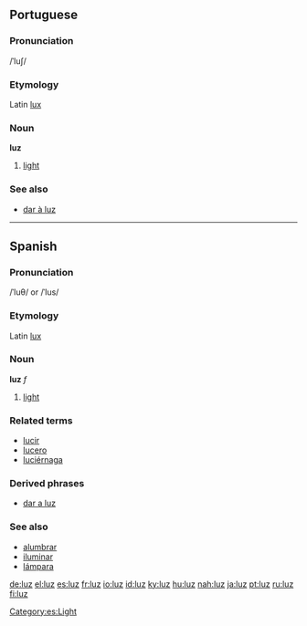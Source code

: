 ==Portuguese==

===Pronunciation===
/ˈluʃ/

===Etymology===
Latin [[lux]]

===Noun===
'''luz'''

# [[light]]

===See also===
*[[dar à luz]]

----

==Spanish==

===Pronunciation===
/ˈluθ/ or /ˈlus/

===Etymology===
Latin [[lux]]

===Noun===
'''luz''' ''f''

# [[light]]

===Related terms===
*[[lucir]]
*[[lucero]]
*[[luciérnaga]]

{{rfc-header|Derived phrases}}
===Derived phrases===
*[[dar a luz]]

===See also===
*[[alumbrar]]
*[[iluminar]]
*[[lámpara]]

[[Category:es:Light]]

[[de:luz]]
[[el:luz]]
[[es:luz]]
[[fr:luz]]
[[io:luz]]
[[id:luz]]
[[ky:luz]]
[[hu:luz]]
[[nah:luz]]
[[ja:luz]]
[[pt:luz]]
[[ru:luz]]
[[fi:luz]]